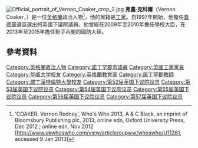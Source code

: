 {{noteTA
|1=zh-cn:弗农·科克;zh-hant:弗農·克科爾;
|2=zh-cn:科克;zh-hant:克科爾;
}}
[[File:Official_portrait_of_Vernon_Coaker_crop_2.jpg|thumb]]
'''弗農·克科爾'''（Vernon Coaker，{{bd|1953年|6月17日}}）是一位[[英格蘭|英格蘭]]政治人物<ref name=ww>‘COAKER, Vernon Rodney’, Who's Who 2013, A & C Black, an imprint of Bloomsbury Publishing plc, 2013; online edn, Oxford University Press, Dec 2012 ; online edn, Nov 2012 [http://www.ukwhoswho.com/view/article/oupww/whoswho/U11281, accessed 9 Jan 2013]</ref>，他的黨籍是[[工黨_(英國)|工黨]]。自1997年開始，他擔任[[蓋德靈_(英國國會選區)|蓋德靈]]選區選出的英國下議院議員。他曾經在2009年至2010年擔任學校大臣，在2013年至2015年擔任影子內閣的國防大臣。

==參考資料==
{{Reflist}}

{{DEFAULTSORT: Coaker, Vernon}}
[[Category:英格蘭政治人物|Category:英格蘭政治人物]]
[[Category:諾丁罕郡市議員|Category:諾丁罕郡市議員]]
[[Category:英國工黨黨員|Category:英國工黨黨員]]
[[Category:华威大学校友|Category:华威大学校友]]
[[Category:英格蘭教育家|Category:英格蘭教育家]]
[[Category:諾丁罕郡教師|Category:諾丁罕郡教師]]
[[Category:諾丁漢特倫特大學校友|Category:諾丁漢特倫特大學校友]]
[[Category:第52届英国下议院议员|Category:第52届英国下议院议员]]
[[Category:第53届英国下议院议员|Category:第53届英国下议院议员]]
[[Category:第54届英国下议院议员|Category:第54届英国下议院议员]]
[[Category:第55届英国下议院议员|Category:第55届英国下议院议员]]
[[Category:第56届英国下议院议员|Category:第56届英国下议院议员]]
[[Category:第57届英国下议院议员|Category:第57届英国下议院议员]]